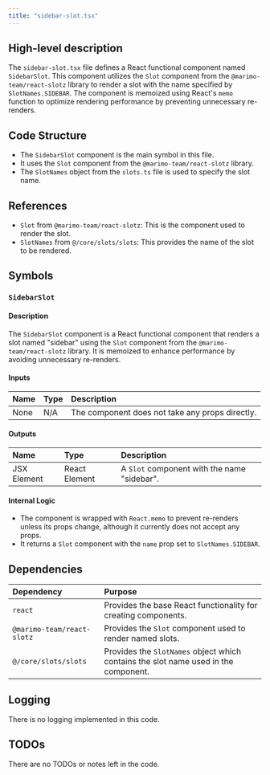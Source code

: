 ```yaml
---
title: "sidebar-slot.tsx"
---
```


## High-level description

The `sidebar-slot.tsx` file defines a React functional component named `SidebarSlot`. This component utilizes the `Slot` component from the `@marimo-team/react-slotz` library to render a slot with the name specified by `SlotNames.SIDEBAR`. The component is memoized using React's `memo` function to optimize rendering performance by preventing unnecessary re-renders.

## Code Structure

- The `SidebarSlot` component is the main symbol in this file.
- It uses the `Slot` component from the `@marimo-team/react-slotz` library.
- The `SlotNames` object from the `slots.ts` file is used to specify the slot name.

## References

- `Slot` from `@marimo-team/react-slotz`: This is the component used to render the slot.
- `SlotNames` from `@/core/slots/slots`: This provides the name of the slot to be rendered.

## Symbols

### `SidebarSlot`
#### Description
The `SidebarSlot` component is a React functional component that renders a slot named "sidebar" using the `Slot` component from the `@marimo-team/react-slotz` library. It is memoized to enhance performance by avoiding unnecessary re-renders.

#### Inputs
| Name | Type | Description |
|:-----|:-----|:------------|
| None | N/A  | The component does not take any props directly. |

#### Outputs
| Name | Type | Description |
|:-----|:-----|:------------|
| JSX Element | React Element | A `Slot` component with the name "sidebar". |

#### Internal Logic
- The component is wrapped with `React.memo` to prevent re-renders unless its props change, although it currently does not accept any props.
- It returns a `Slot` component with the `name` prop set to `SlotNames.SIDEBAR`.

## Dependencies

| Dependency | Purpose |
|:-----------|:--------|
| `react` | Provides the base React functionality for creating components. |
| `@marimo-team/react-slotz` | Provides the `Slot` component used to render named slots. |
| `@/core/slots/slots` | Provides the `SlotNames` object which contains the slot name used in the component. |

## Logging

There is no logging implemented in this code.

## TODOs

There are no TODOs or notes left in the code.